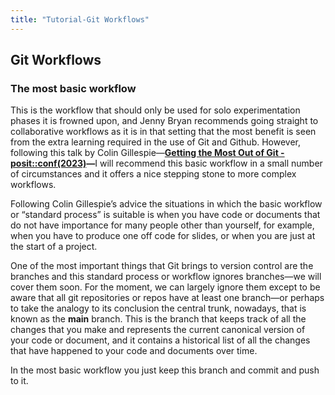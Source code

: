 ```yaml
---
title: "Tutorial-Git Workflows"
---
```


## Git Workflows

### The most basic workflow

This is the workflow that should only be used for solo experimentation phases it is frowned upon, and Jenny Bryan recommends going straight to collaborative workflows as it is in that setting that the most benefit is seen from the extra learning required in the use of Git and Github. However, following this talk by Colin Gillespie—[**Getting the Most Out of Git - posit::conf(2023)**](https://youtu.be/RwLxCk6bDnY?si=IZUIazkIjsuoPsfi)**—**I will recommend this basic workflow in a small number of circumstances and it offers a nice stepping stone to more complex workflows.

Following Colin Gillespie's advice the situations in which the basic workflow or "standard process" is suitable is when you have code or documents that do not have importance for many people other than yourself, for example, when you have to produce one off code for slides, or when you are just at the start of a project.

One of the most important things that Git brings to version control are the branches and this standard process or workflow ignores branches—we will cover them soon. For the moment, we can largely ignore them except to be aware that all git repositories or repos have at least one branch—or perhaps to take the analogy to its conclusion the central trunk, nowadays, that is known as the **main** branch. This is the branch that keeps track of all the changes that you make and represents the current canonical version of your code or document, and it contains a historical list of all the changes that have happened to your code and documents over time.

In the most basic workflow you just keep this branch and commit and push to it.
